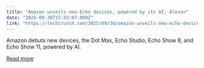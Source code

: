 ```yaml
---
title: "Amazon unveils new Echo devices, powered by its AI, Alexa+"
date: "2025-09-30T15:55:07.000Z"
link: "https://techcrunch.com/2025/09/30/amazon-unveils-new-echo-devices-powered-by-its-al-alexa/"
---
```


Amazon debuts new devices, the Dot Max, Echo Studio, Echo Show 8, and Echo Show 11, powered by AI. 

[Read more](https://techcrunch.com/2025/09/30/amazon-unveils-new-echo-devices-powered-by-its-al-alexa/)
